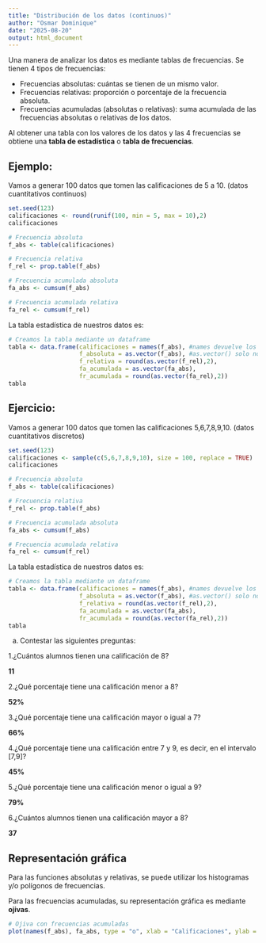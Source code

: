 ---
title: "Distribución de los datos (continuos)"
author: "Osmar Dominique"
date: "2025-08-20"
output: html_document
---

Una manera de analizar los datos es mediante tablas de frecuencias. Se tienen 4 tipos de frecuencias:

* Frecuencias absolutas: cuántas se tienen de un mismo valor.
* Frecuencias relativas: proporción o porcentaje de la frecuencia absoluta.
* Frecuencias acumuladas (absolutas o relativas): suma acumulada de las frecuencias absolutas o relativas de los datos.

Al obtener una tabla con los valores de los datos y las 4 frecuencias se obtiene una **tabla de estadística** o **tabla de frecuencias**.

## Ejemplo:

Vamos a generar 100 datos que tomen las calificaciones de 5 a 10. (datos cuantitativos continuos)

```{r, echo=FALSE}
set.seed(123)
calificaciones <- round(runif(100, min = 5, max = 10),2)
calificaciones
```

```{r, echo=FALSE}
# Frecuencia absoluta
f_abs <- table(calificaciones)

# Frecuencia relativa
f_rel <- prop.table(f_abs)

# Frecuencia acumulada absoluta
fa_abs <- cumsum(f_abs)

# Frecuencia acumulada relativa
fa_rel <- cumsum(f_rel)
```

La tabla estadística de nuestros datos es:

```{r, echo=FALSE}
# Creamos la tabla mediante un dataframe
tabla <- data.frame(calificaciones = names(f_abs), #names devuelve los valores que pueden tomar los datos de memor a mayor"
                    f_absoluta = as.vector(f_abs), #as.vector() solo nos da la frecuencia sin considerar el valor
                    f_relativa = round(as.vector(f_rel),2),
                    fa_acumulada = as.vector(fa_abs),
                    fr_acumulada = round(as.vector(fa_rel),2))
tabla
```

## Ejercicio:

Vamos a generar 100 datos que tomen las calificaciones 5,6,7,8,9,10. (datos cuantitativos discretos)

```{r, echo=FALSE}
set.seed(123)
calificaciones <- sample(c(5,6,7,8,9,10), size = 100, replace = TRUE)
calificaciones
```

```{r, echo=FALSE}
# Frecuencia absoluta
f_abs <- table(calificaciones)

# Frecuencia relativa
f_rel <- prop.table(f_abs)

# Frecuencia acumulada absoluta
fa_abs <- cumsum(f_abs)

# Frecuencia acumulada relativa
fa_rel <- cumsum(f_rel)
```

La tabla estadística de nuestros datos es:

```{r, echo=FALSE}
# Creamos la tabla mediante un dataframe
tabla <- data.frame(calificaciones = names(f_abs), #names devuelve los valores que pueden tomar los datos de memor a mayor"
                    f_absoluta = as.vector(f_abs), #as.vector() solo nos da la frecuencia sin considerar el valor
                    f_relativa = round(as.vector(f_rel),2),
                    fa_acumulada = as.vector(fa_abs),
                    fr_acumulada = round(as.vector(fa_rel),2))
tabla
```

a) Contestar las siguientes preguntas:

1.¿Cuántos alumnos tienen una calificación de 8?

**11**

2.¿Qué porcentaje tiene una calificación menor a 8?

**52%**

3.¿Qué porcentaje tiene una calificación mayor o igual a 7?

**66%**

4.¿Qué porcentaje tiene una calificación entre 7 y 9, es decir, en el intervalo [7,9]?

**45%**

5.¿Qué porcentaje tiene una calificación menor o igual a 9?

**79%**

6.¿Cuántos alumnos tienen una calificación mayor a 8?

**37**

## Representación gráfica

Para las funciones absolutas y relativas, se puede utilizar los histogramas y/o polígonos de frecuencias.

Para las frecuencias acumuladas, su representación gráfica es mediante **ojivas**.

```{r, echo=FALSE}
# Ojiva con frecuencias acumuladas
plot(names(f_abs), fa_abs, type = "o", xlab = "Calificaciones", ylab = "Frecuencia", main = "Ojiva con frecuencias acumuladas absolutas", lwd = 2, col = "black")
```